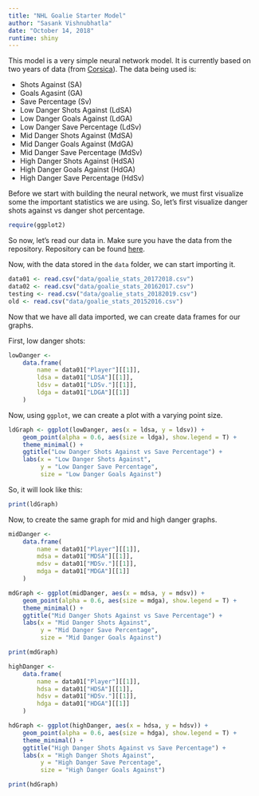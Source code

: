 ```yaml
---
title: "NHL Goalie Starter Model"
author: "Sasank Vishnubhatla"
date: "October 14, 2018"
runtime: shiny
---
```


This model is a very simple neural network model. It is currently based on two years of data (from [Corsica](http://corsica.hockey/goalie-stats/)). The data being used is:

- Shots Against (SA)
- Goals Agasint (GA)
- Save Percentage (Sv)
- Low Danger Shots Against (LdSA)
- Low Danger Goals Against (LdGA)
- Low Danger Save Percentage (LdSv)
- Mid Danger Shots Against (MdSA)
- Mid Danger Goals Against (MdGA)
- Mid Danger Save Percentage (MdSv)
- High Danger Shots Against (HdSA)
- High Danger Goals Against (HdGA)
- High Danger Save Percentage (HdSv)

Before we start with building the neural network, we must first visualize some the important statistics we are using. So, let's first visualize danger shots against vs danger shot percentage.

```r
require(ggplot2)
```

So now, let's read our data in. Make sure you have the data from the repository. Repository can be found [here](https://github.com/sv4u/nhl-goalie-starter-model).

Now, with the data stored in the `data` folder, we can start importing it.

```r
data01 <- read.csv("data/goalie_stats_20172018.csv")
data02 <- read.csv("data/goalie_stats_20162017.csv")
testing <- read.csv("data/goalie_stats_20182019.csv")
old <- read.csv("data/goalie_stats_20152016.csv")
```

Now that we have all data imported, we can create data frames for our graphs.

First, low danger shots:

```r
lowDanger <-
	data.frame(
		name = data01["Player"][[1]],
		ldsa = data01["LDSA"][[1]],
		ldsv = data01["LDSv."][[1]],
		ldga = data01["LDGA"][[1]]
	)
```

Now, using `ggplot`, we can create a plot with a varying point size.

```r
ldGraph <- ggplot(lowDanger, aes(x = ldsa, y = ldsv)) +
	geom_point(alpha = 0.6, aes(size = ldga), show.legend = T) +
	theme_minimal() +
	ggtitle("Low Danger Shots Against vs Save Percentage") +
	labs(x = "Low Danger Shots Against",
		 y = "Low Danger Save Percentage",
		 size = "Low Danger Goals Against")
```

So, it will look like this:

```r
print(ldGraph)
```

Now, to create the same graph for mid and high danger graphs.

```r
midDanger <-
	data.frame(
		name = data01["Player"][[1]],
		mdsa = data01["MDSA"][[1]],
		mdsv = data01["MDSv."][[1]],
		mdga = data01["MDGA"][[1]]
	)

mdGraph <- ggplot(midDanger, aes(x = mdsa, y = mdsv)) +
	geom_point(alpha = 0.6, aes(size = mdga), show.legend = T) +
	theme_minimal() +
	ggtitle("Mid Danger Shots Against vs Save Percentage") +
	labs(x = "Mid Danger Shots Against",
		 y = "Mid Danger Save Percentage",
		 size = "Mid Danger Goals Against")

print(mdGraph)

highDanger <-
	data.frame(
		name = data01["Player"][[1]],
		hdsa = data01["HDSA"][[1]],
		hdsv = data01["HDSv."][[1]],
		hdga = data01["HDGA"][[1]]
	)

hdGraph <- ggplot(highDanger, aes(x = hdsa, y = hdsv)) +
	geom_point(alpha = 0.6, aes(size = hdga), show.legend = T) +
	theme_minimal() +
	ggtitle("High Danger Shots Against vs Save Percentage") +
	labs(x = "High Danger Shots Against",
		 y = "High Danger Save Percentage",
		 size = "High Danger Goals Against")

print(hdGraph)
```